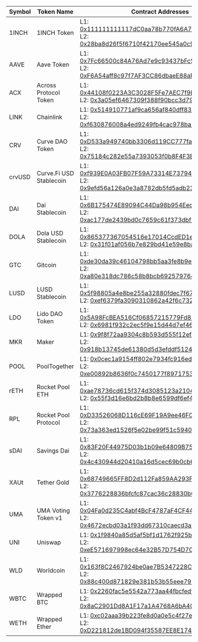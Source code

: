 | Symbol | Token Name | Contract Addresses |
| ------ | ---------- | ------------------ |
| 1INCH | 1INCH Token | L1: [0x111111111117dC0aa78b770fA6A738034120C302](https://etherscan.io/token/0x111111111117dC0aa78b770fA6A738034120C302)<br />L2: [0x28ba8d26f5f6710f42170ee545a0c953ca4997b9](https://celoscan.io/token/0x28ba8d26f5f6710f42170ee545a0c953ca4997b9) |
| AAVE | Aave Token | L1: [0x7Fc66500c84A76Ad7e9c93437bFc5Ac33E2DDaE9](https://etherscan.io/token/0x7Fc66500c84A76Ad7e9c93437bFc5Ac33E2DDaE9)<br />L2: [0xF6A54aff8c97f7AF3CC86dbaeE88aF6a7AaB6288](https://celoscan.io/token/0xF6A54aff8c97f7AF3CC86dbaeE88aF6a7AaB6288) |
| ACX | Across Protocol Token | L1: [0x44108f0223A3C3028F5Fe7AEC7f9bb2E66beF82F](https://etherscan.io/token/0x44108f0223A3C3028F5Fe7AEC7f9bb2E66beF82F)<br />L2: [0x3a05ef6467309f388f90bcc3d79a522e6c39fabb](https://celoscan.io/token/0x3a05ef6467309f388f90bcc3d79a522e6c39fabb) |
| LINK | Chainlink | L1: [0x514910771af9ca656af840dff83e8264ecf986ca](https://etherscan.io/token/0x514910771af9ca656af840dff83e8264ecf986ca)<br />L2: [0xf630876008a4ed9249fb4cac978ba16827f52e91](https://celoscan.io/token/0xf630876008a4ed9249fb4cac978ba16827f52e91) |
| CRV | Curve DAO Token | L1: [0xD533a949740bb3306d119CC777fa900bA034cd52](https://etherscan.io/token/0xD533a949740bb3306d119CC777fa900bA034cd52)<br />L2: [0x75184c282e55a7393053f0b8F4F3E7BeAE067fdC](https://celoscan.io/token/0x75184c282e55a7393053f0b8F4F3E7BeAE067fdC) |
| crvUSD | Curve.Fi USD Stablecoin | L1: [0xf939E0A03FB07F59A73314E73794Be0E57ac1b4E](https://etherscan.io/token/0xf939E0A03FB07F59A73314E73794Be0E57ac1b4E)<br />L2: [0x9efd56a126a0e3a8782db5fd5adb23a8dd9023c6](https://celoscan.io/token/0x9efd56a126a0e3a8782db5fd5adb23a8dd9023c6) |
| DAI | Dai Stablecoin | L1: [0x6B175474E89094C44Da98b954EedeAC495271d0F](https://etherscan.io/token/0x6B175474E89094C44Da98b954EedeAC495271d0F)<br />L2: [0xac177de2439bd0c7659c61f373dbf247d1f41abe](https://celoscan.io/token/0xac177de2439bd0c7659c61f373dbf247d1f41abe) |
| DOLA | Dola USD Stablecoin | L1: [0x865377367054516e17014CcdED1e7d814EDC9ce4](https://etherscan.io/token/0x865377367054516e17014CcdED1e7d814EDC9ce4)<br />L2: [0x31f01af056b7e829bd41e59e8ba3d2313d2b0ff3](https://celoscan.io/token/0x31f01af056b7e829bd41e59e8ba3d2313d2b0ff3) |
| GTC | Gitcoin | L1: [0xde30da39c46104798bb5aa3fe8b9e0e1f348163f](https://etherscan.io/token/0xde30da39c46104798bb5aa3fe8b9e0e1f348163f)<br />L2: [0xa80e318dc786c58b8bcb692579764f56f89ab27e](https://celoscan.io/token/0xa80e318dc786c58b8bcb692579764f56f89ab27e) |
| LUSD | LUSD Stablecoin | L1: [0x5f98805a4e8be255a32880fdec7f6728c6568ba0](https://etherscan.io/token/0x5f98805a4e8be255a32880fdec7f6728c6568ba0)<br />L2: [0xef6379fa3090310862a42f6c732dba2f20880f0a](https://celoscan.io/token/0xef6379fa3090310862a42f6c732dba2f20880f0a) |
| LDO | Lido DAO Token | L1: [0x5A98FcBEA516Cf06857215779Fd812CA3beF1B32](https://etherscan.io/token/0x5A98FcBEA516Cf06857215779Fd812CA3beF1B32)<br />L2: [0x6981f932c2ec5f9e15d44d7ef46859a133f544dd](https://celoscan.io/token/0x6981f932c2ec5f9e15d44d7ef46859a133f544dd) |
| MKR | Maker | L1: [0x9f8f72aa9304c8b593d555f12ef6589cc3a579a2](https://etherscan.io/token/0x9f8f72aa9304c8b593d555f12ef6589cc3a579a2)<br />L2: [0x918b13745de61380d5d3efddf51244c369f101d5](https://celoscan.io/token/0x918b13745de61380d5d3efddf51244c369f101d5) |
| POOL | PoolTogether | L1: [0x0cec1a9154ff802e7934fc916ed7ca50bde6844e](https://etherscan.io/token/0x0cec1a9154ff802e7934fc916ed7ca50bde6844e)<br />L2: [0xe00892b8636f0c7450177f89717539d656d870fb](https://celoscan.io/token/0xe00892b8636f0c7450177f89717539d656d870fb) |
| rETH | Rocket Pool ETH | L1: [0xae78736cd615f374d3085123a210448e74fc6393](https://etherscan.io/token/0xae78736cd615f374d3085123a210448e74fc6393)<br />L2: [0x55f3d16e6bd2b8b8e6599df6ef4593ce9dcae9ed](https://celoscan.io/token/0x55f3d16e6bd2b8b8e6599df6ef4593ce9dcae9ed) |
| RPL | Rocket Pool Protocol | L1: [0xD33526068D116cE69F19A9ee46F0bd304F21A51f](https://etherscan.io/token/0xD33526068D116cE69F19A9ee46F0bd304F21A51f)<br />L2: [0x73a363ed1526f5e02be99f51c59400a2c508312c](https://celoscan.io/token/0x73a363ed1526f5e02be99f51c59400a2c508312c) |
| sDAI | Savings Dai | L1: [0x83F20F44975D03b1b09e64809B757c47f942BEeA](https://etherscan.io/token/0x83F20F44975D03b1b09e64809B757c47f942BEeA)<br />L2: [0x4c430944d20410a16d5cec69b0cb66541b00a817](https://celoscan.io/token/0x4c430944d20410a16d5cec69b0cb66541b00a817) |
| XAUt | Tether Gold | L1: [0x68749665FF8D2d112Fa859AA293F07A622782F38](https://etherscan.io/token/0x68749665FF8D2d112Fa859AA293F07A622782F38)<br />L2: [0x3776228836bfcfc87cac36c28830b67759c02707](https://celoscan.io/token/0x3776228836bfcfc87cac36c28830b67759c02707) |
| UMA | UMA Voting Token v1 | L1: [0x04Fa0d235C4abf4BcF4787aF4CF447DE572eF828](https://etherscan.io/token/0x04Fa0d235C4abf4BcF4787aF4CF447DE572eF828)<br />L2: [0x4672ecbd03a1f93dd67310caecd3a8ef6397e72a](https://celoscan.io/token/0x4672ecbd03a1f93dd67310caecd3a8ef6397e72a) |
| UNI | Uniswap | L1: [0x1f9840a85d5af5bf1d1762f925bdaddc4201f984](https://etherscan.io/token/0x1f9840a85d5af5bf1d1762f925bdaddc4201f984)<br />L2: [0xeE571697998ec64e32B57D754D700c4dda2f2a0e](https://celoscan.io/token/0xeE571697998ec64e32B57D754D700c4dda2f2a0e) |
| WLD | Worldcoin | L1: [0x163f8C2467924be0ae7B5347228CABF260318753](https://etherscan.io/token/0x163f8C2467924be0ae7B5347228CABF260318753)<br />L2: [0x88c400d871829e381b53b55eee79145b4287461a](https://celoscan.io/token/0x88c400d871829e381b53b55eee79145b4287461a) |
| WBTC | Wrapped BTC | L1: [0x2260fac5e5542a773aa44fbcfedf7c193bc2c599](https://etherscan.io/token/0x2260fac5e5542a773aa44fbcfedf7c193bc2c599)<br />L2: [0x8aC2901Dd8A1F17a1A4768A6bA4C3751e3995B2D](https://celoscan.io/token/0x8aC2901Dd8A1F17a1A4768A6bA4C3751e3995B2D) |
| WETH | Wrapped Ether | L1: [0xc02aaa39b223fe8d0a0e5c4f27ead9083c756cc2](https://etherscan.io/token/0xc02aaa39b223fe8d0a0e5c4f27ead9083c756cc2)<br />L2: [0xD221812de1BD094f35587EE8E174B07B6167D9Af](https://celoscan.io/token/0xD221812de1BD094f35587EE8E174B07B6167D9Af) |
